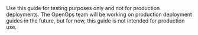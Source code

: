 <Warning>
    Use this guide for testing purposes only and not for production deployments. The OpenOps team will be working on production deployment guides in the future, but for now, this guide is not intended for production use.
</Warning>
